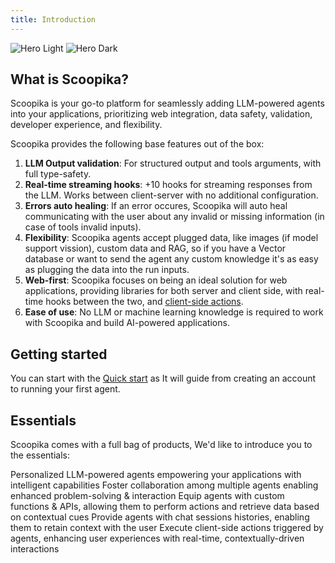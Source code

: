 ```yaml
---
title: Introduction
---
```


<img
  className="block dark:hidden"
  src="/images/scoopika-hero-light.png"
  alt="Hero Light"
/>
<img
  className="hidden dark:block"
  src="/images/scoopika-hero-color.png"
  alt="Hero Dark"
/>

## What is Scoopika?

Scoopika is your go-to platform for seamlessly adding LLM-powered agents into your applications, prioritizing web integration, data safety, validation, developer experience, and flexibility.

Scoopika provides the following base features out of the box:

1. **LLM Output validation**: For structured output and tools arguments, with full type-safety.
2. **Real-time streaming hooks**: +10 hooks for streaming responses from the LLM. Works between client-server with no additional configuration.
3. **Errors auto healing**: If an error occures, Scoopika will auto heal communicating with the user about any invalid or missing information (in case of tools invalid inputs).
4. **Flexibility**: Scoopika agents accept plugged data, like images (if model support vission), custom data and RAG, so if you have a Vector database or want to send the agent any custom knowledge it's as easy as plugging the data into the run inputs.
5. **Web-first**: Scoopika focuses on being an ideal solution for web applications, providing libraries for both server and client side, with real-time hooks between the two, and [client-side actions](/client-side-actions).
6. **Ease of use**: No LLM or machine learning knowledge is required to work with Scoopika and build AI-powered applications.

## Getting started

You can start with the [Quick start](/quick-start) as It will guide from creating an account to running your first agent.

## Essentials

Scoopika comes with a full bag of products, We'd like to introduce you to the essentials:

<CardGroup cols={2}>
  <Card
    title="AI Agents"
    icon="robot"
    href="/essentials/agents"
  >
    Personalized LLM-powered agents empowering your applications with intelligent capabilities
  </Card>
  <Card
    title="Multi-agent smart boxes"
    icon="cube"
    href="https://docs.scoopika.com/docs/boxes"
  >
    Foster collaboration among multiple agents enabling enhanced problem-solving & interaction
  </Card>
  <Card
    title="Tools"
    icon="screwdriver-wrench"
    href="https://mintlify.com/docs/development"
  >
    Equip agents with custom functions & APIs, allowing them to perform actions and retrieve data based on contextual cues
  </Card>
  <Card
    title="History stores"
    icon="database"
    href="https://mintlify.com/docs/development"
  >
    Provide agents with chat sessions histories, enabling them to retain context with the user
  </Card>
  <Card
    title="Client-side actions"
    icon="bolt"
    href="https://mintlify.com/docs/development"
  >
    Execute client-side actions triggered by agents, enhancing user experiences with real-time, contextually-driven interactions
  </Card>
</CardGroup>
